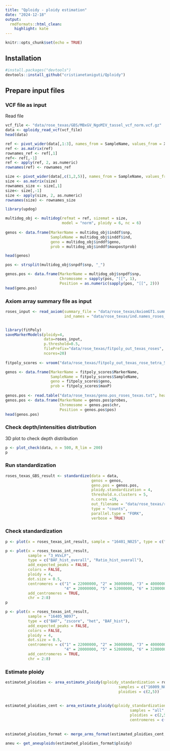 ```yaml
---
title: "Qploidy - ploidy estimation"
date: "2024-12-18"
output:
  rmdformats::html_clean:
    highlight: kate
---
```


```r
knitr::opts_chunk$set(echo = TRUE)
```


## Installation

```r
#install.packages("devtools")
devtools::install_github("cristianetaniguti/Qploidy")
```

## Prepare input files

### VCF file as input

Read file

```r
vcf_file <- "data/rose_texas/GBS/MBxGV_NgoMIV_tassel_vcf_norm.vcf.gz"
data <- qploidy_read_vcf(vcf_file)
head(data)
```

```r
ref <- pivot_wider(data[,1:3], names_from = SampleName, values_from = X)
ref <- as.matrix(ref)
rownames_ref <- ref[,1]
ref<- ref[,-1]
ref <- apply(ref, 2, as.numeric)
rownames(ref) <- rownames_ref

size <- pivot_wider(data[,c(1,2,5)], names_from = SampleName, values_from = R)
size <- as.matrix(size)
rownames_size <- size[,1]
size<- size[,-1]
size <- apply(size, 2, as.numeric)
rownames(size) <- rownames_size

library(updog)

multidog_obj <- multidog(refmat = ref, sizemat = size, 
                         model = "norm", ploidy = 6, nc = 6)
                         
genos <- data.frame(MarkerName = multidog_obj$inddf$snp, 
                    SampleName = multidog_obj$inddf$ind, 
                    geno = multidog_obj$inddf$geno,
                    prob = multidog_obj$inddf$maxpostprob)

head(genos)
```

```r
pos <- strsplit(multidog_obj$snpdf$snp, "_")

genos.pos <- data.frame(MarkerName = multidog_obj$snpdf$snp,
                        Chromosome = sapply(pos, "[[", 1),
                        Position = as.numeric(sapply(pos, "[[", 2)))
head(geno.pos)
```


### Axiom array summary file as input

```r
roses_input <- read_axiom(summary_file = "data/rose_texas/AxiomGT1.summary.txt", 
                          ind_names = "data/rose_texas/ind.names_roses_texas.txt") # optional, if you want to change the sample names. See ?read_axiom


library(fitPoly)
saveMarkerModels(ploidy=4,
                 data=roses_input,
                 p.threshold=0.5,
                 filePrefix="data/rose_texas/fitpoly_out_texas_roses",
                 ncores=20)
                 
fitpoly_scores <- vroom("data/rose_texas/fitpoly_out_texas_rose_tetra_551_scores.dat")

genos <- data.frame(MarkerName = fitpoly_scores$MarkerName, 
                    SampleName = fitpoly_scores$SampleName, 
                    geno = fitpoly_scores$geno,
                    prob = fitpoly_scores$maxP)
                    
genos.pos <- read.table("data/rose_texas/geno.pos_roses_texas.txt", header = T)
genos.pos <- data.frame(MarkerName = genos.pos$probes,
                        Chromosome = genos.pos$chr,
                        Position = genos.pos$pos)
head(genos.pos)
```


### Check depth/intensities distribution

3D plot to check depth distribution 

```r
p <- plot_check(data, n = 500, R_lim = 200)
p
```

### Run standardization

```r
roses_texas_GBS_result <- standardize(data = data,
                                      genos = genos,
                                      geno.pos = genos.pos, 
                                      ploidy.standardization = 4, 
                                      threshold.n.clusters = 5,
                                      n.cores =19, 
                                      out_filename = "data/rose_texas/roses_texas_GBS__counts_5clust.tsv.gz",
                                      type = "counts", 
                                      parallel.type = "FORK",
                                      verbose = TRUE)
```

### Check standardization

```r
p <- plot(x = roses_texas_int_result, sample = "16401_N025", type = c("BAF_hist_overall"), add_expected_peaks = TRUE, colors = FALSE, ploidy = 4)

p <- plot(x = roses_texas_int_result, 
          sample = "3_HVxLF", 
          type = c("BAF_hist_overall", "Ratio_hist_overall"), 
          add_expected_peaks = FALSE, 
          colors = FALSE, 
          ploidy = 4, 
          dot.size = 0.5, 
          centromeres = c("1" = 22000000, "2" = 36000000, "3" = 4000000, 
                          "4" = 20000000, "5" = 52000000, "6" = 32000000, "7" = 20000000), 
          add_centromeres = TRUE, 
          chr = 2:8)
p

p <- plot(x = roses_texas_int_result, 
          sample = "16405_N097", 
          type = c("BAF", "zscore", "het", "BAF_hist"), 
          add_expected_peaks = FALSE, 
          colors = FALSE, 
          ploidy = 4, 
          dot.size = 0.5, 
          centromeres = c("1" = 22000000, "2" = 36000000, "3" = 4000000, 
                          "4" = 20000000, "5" = 52000000, "6" = 32000000, "7" = 20000000), 
          add_centromeres = TRUE, 
          chr = 2:8)

```

### Estimate ploidy


```r
estimated_ploidies <- area_estimate_ploidy(qploidy_standardization = roses_texas_int_result, 
                                                  samples = c("16009_N043", "12_MBxBE", "1_MBxBE", "80_HVxLF"), 
                                                  ploidies = c(2,5))
                                                  
                                                  
estimated_ploidies_cent <- area_estimate_ploidy(qploidy_standardization = roses_texas_int_result, 
                                                       samples = "all", 
                                                       ploidies = c(2,5), 
                                                       centromeres = c("1" = 22000000, "2" = 36000000, "3" = 4000000, 
                                                                       "4" = 20000000, "5" = 52000000, "6" = 32000000,
                                                                       "7" = 20000000))
estimated_ploidies_format <- merge_arms_format(estimated_ploidies_cent, filter_diff = 0.01)

aneu <- get_aneuploids(estimated_ploidies_format$ploidy)

```
